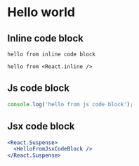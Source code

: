 # Hello world

## Inline code block

`hello from inline code block`

`hello from <React.inline />`

## Js code block

```js
console.log('hello from js code block');
```

## Jsx code block

```jsx
<React.Suspense>
  <HelloFromJsxCodeBlock />
</React.Suspense>
```
